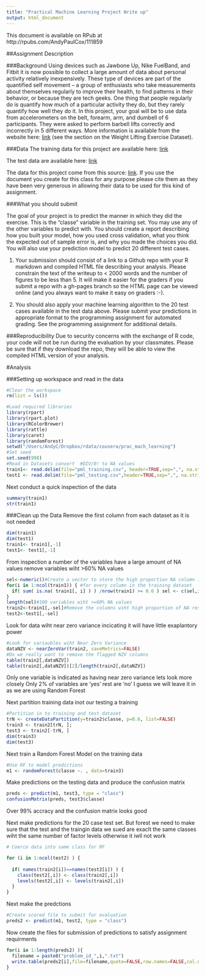```yaml
---
title: "Practical Machine Learning Project Write up"
output: html_document
---
```

This document is available on RPub at http://rpubs.com/AndyPaulCox/111859

##Assignment Description

###Background
Using devices such as Jawbone Up, Nike FuelBand, and Fitbit it is now possible to collect a large amount of data about personal activity relatively inexpensively. These type of devices are part of the quantified self movement – a group of enthusiasts who take measurements about themselves regularly to improve their health, to find patterns in their behavior, or because they are tech geeks. One thing that people regularly do is quantify how much of a particular activity they do, but they rarely quantify how well they do it. In this project, your goal will be to use data from accelerometers on the belt, forearm, arm, and dumbell of 6 participants. They were asked to perform barbell lifts correctly and incorrectly in 5 different ways. More information is available from the website here: [link](http://groupware.les.inf.puc-rio.br/har) (see the section on the Weight Lifting Exercise Dataset). 

###Data 
The training data for this project are available here: 
[link](https://d396qusza40orc.cloudfront.net/predmachlearn/pml-training.csv)

The test data are available here: 
[link](https://d396qusza40orc.cloudfront.net/predmachlearn/pml-testing.csv)

The data for this project come from this source: [link](http://groupware.les.inf.puc-rio.br/har). If you use the document you create for this class for any purpose please cite them as they have been very generous in allowing their data to be used for this kind of assignment. 

###What you should submit

The goal of your project is to predict the manner in which they did the exercise. This is the "classe" variable in the training set. You may use any of the other variables to predict with. You should create a report describing how you built your model, how you used cross validation, what you think the expected out of sample error is, and why you made the choices you did. You will also use your prediction model to predict 20 different test cases. 

1. Your submission should consist of a link to a Github repo with your R markdown and compiled HTML file describing your analysis. Please constrain the text of the writeup to < 2000 words and the number of figures to be less than 5. It will make it easier for the graders if you submit a repo with a gh-pages branch so the HTML page can be viewed online (and you always want to make it easy on graders :-).

2. You should also apply your machine learning algorithm to the 20 test cases available in the test data above. Please submit your predictions in appropriate format to the programming assignment for automated grading. See the programming assignment for additional details. 

###Reproducibility 
Due to security concerns with the exchange of R code, your code will not be run during the evaluation by your classmates. Please be sure that if they download the repo, they will be able to view the compiled HTML version of your analysis. 

#Analysis

###Setting up workspace and read in the data
```r
#Clear the workspace
rm(list = ls())

#Load required libraries
library(rpart) 
library(rpart.plot)
library(RColorBrewer) 
library(rattle)
library(caret)
library(randomForest)
setwd("/Users/AndyC/Dropbox/rdata/cousera/prac_mach_learning")
#Set seed
set.seed(998)
#Read in Datasets convert  #DIV/0! to NA values
train1<- read.delim(file="pml_training.csv", header=TRUE,sep=",", na.strings=c("NA","#DIV/0!",""))
test1 <- read.delim(file="pml_testing.csv",header=TRUE,sep=",", na.strings=c("NA","#DIV/0!",""))

```

Next conduct a quick inspection of the data
```r
summary(train1)
str(train1)
```
###Clean up the Data
Remove the first column from each dataset as it is not needed
```r
dim(train1)
dim(test1)
train1<- train1[,-1]
test1<- test1[,-1]
```

From inspection a number of the variables have a large amount of NA values
remove variables wiht >60% NA values

```r
sel<-numeric()#Create a vector to store the high proportion NA column indexes
for(i in 1:ncol(train1)) { #for every column in the training dataset  
  if( sum( is.na( train1[, i] ) ) /nrow(train1) >= 0.6 ) sel <- c(sel,i )#If for col i  NAs > 60% of total observations note the column index  
} 
length(sel)#100 variables wiht >=60% NA values
train2<-train1[,-sel]#Remove the columns wiht high proportion of NA results
test2<-test1[,-sel]
```
Look for data wiht near zero variance incicating it will have little exaplantory power

```r
#Look for variaubles wiht Near Zero Variance
dataNZV <- nearZeroVar(train2, saveMetrics=FALSE)
#Do we really want to remove the flagged NZV columns
table(train2[,dataNZV])
table(train2[,dataNZV])[2]/length(train2[,dataNZV])
```
Only one variable is indicated as having near zero variance lets look more closely
Only 2% of variables are 'yes'  rest are 'no' I guess we will leave it in as we are using Random Forest

Next partition training data inot our testing a training

```r
#Partition in to training and test dataset
trN <- createDataPartition(y=train2$classe, p=0.6, list=FALSE) 
train3 <- train2[trN, ]; 
test3 <- train2[-trN, ] 
dim(train3)
dim(test3)
```
Next train a Random Forest Model on the training data
```r
#Use RF to model predictions
m1 <- randomForest(classe ~. , data=train3)
```
Make predictions on the testing data and produce the confusion matrix

```r
preds <- predict(m1, test3, type = "class")
confusionMatrix(preds, test3$classe)
```
Over 99% accracy and the confusion matrix looks good

Next make predictions for the 20 case test set. But forest we need to make sure that the test and the traingin data we sued are exaclt the same classes wiht the same number of factor levels otherwise it iwll not work

```r
# Coerce data into same class for RF

for (i in 1:ncol(test2) ) { 
  
  if( names(train2[i])==names(test2[i]) ) { 
    class(test2[,i]) <- class(train2[,i]) 
    levels(test2[,i]) <- levels(train2[,i])
  }      
} 
```
Next make the predctions
```r
#Create scored file to submit for evaluation
preds2 <- predict(m1, test2, type = "class")
```
Now create the files for submission of predictions to satisfy assignment requirments
```r
for(i in 1:length(preds2) ){     
  filename = paste0("problem_id_",i,".txt")
  write.table(preds2[i],file=filename,quote=FALSE,row.names=FALSE,col.names=FALSE)   
} 
```
